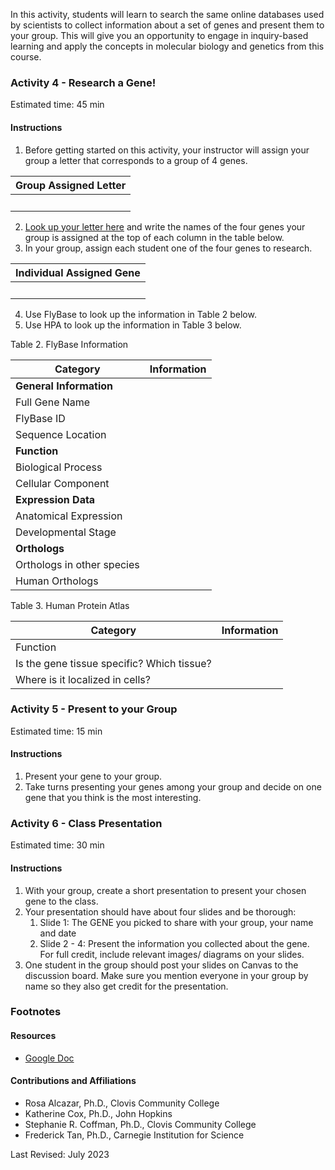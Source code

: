 In this activity, students  will learn to search the same online databases used by scientists to collect information about a set of genes and present them to your group. This will give you an opportunity to engage in inquiry-based learning and apply the concepts in molecular biology and genetics from this course.

### Activity 4 - Research a Gene!

Estimated time: 45  min

#### Instructions

1. Before getting started on this activity, your instructor will assign your group a letter that corresponds to a group of  4 genes.

| Group Assigned Letter |
|:-|
| <br> |

2. [Look up your letter here](https://docs.google.com/spreadsheets/d/1GZtHz2GU3B4KMOd9yuKrcQLJJLn7qlnZgPN5c6SNqGg) and write the names of the four genes your group is assigned at the top of each column in the table below.
3. In your group, assign each student one of the four genes to research.

| Individual Assigned Gene |
|:-|
| <br> |

4. Use FlyBase to look up the information in Table 2 below.
5. Use HPA to look up the information in Table 3 below.

Table 2. FlyBase Information

| Category | Information |
|----------|-------------|
| **General Information** | |
| Full Gene Name | |
| FlyBase ID | |
| Sequence Location | |
| **Function** | |
| Biological Process | |
| Cellular Component | |
| **Expression Data** | |
| Anatomical Expression | |
| Developmental Stage | |
| **Orthologs** | |
| Orthologs in other species | |
| Human Orthologs | |

Table 3. Human Protein Atlas

| Category | Information |
|----------|-------------|
| Function | |
| Is the gene tissue specific? Which tissue? | |
| Where is it localized in cells? | |

### Activity 5 - Present to your Group

Estimated time: 15 min

#### Instructions

1. Present your gene to your group.
1. Take turns presenting your genes among your group and decide on one gene that you think is the most interesting.

### Activity 6 - Class Presentation

Estimated time: 30 min

#### Instructions

1. With your group, create a short presentation to present your chosen gene to the class.
1. Your presentation should have about four slides and be thorough:
    1. Slide 1: The GENE you picked to share with your group, your name and date
    1. Slide 2 - 4: Present the information you collected about the gene.  For full credit, include relevant images/ diagrams on your slides.
1. One student in the group should post  your slides on Canvas to the discussion board. Make sure you mention everyone in your group by name so they also get credit for the presentation.

### Footnotes

#### Resources

- [Google Doc](https://docs.google.com/document/d/1M7rtDzyGVUxO2GVBp09bTBu4fMDxocTs)

#### Contributions and Affiliations

- Rosa Alcazar, Ph.D., Clovis Community College
- Katherine Cox, Ph.D., John Hopkins
- Stephanie R. Coffman, Ph.D., Clovis Community College
- Frederick Tan, Ph.D., Carnegie Institution for Science

Last Revised: July 2023
